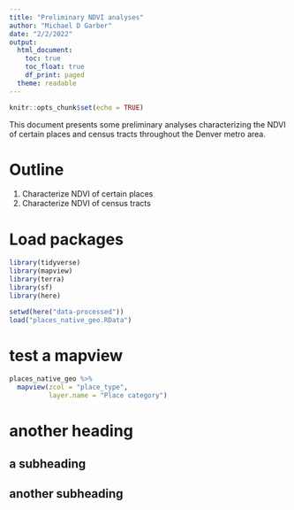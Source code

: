 ```yaml
---
title: "Preliminary NDVI analyses"
author: "Michael D Garber"
date: "2/2/2022"
output:
  html_document:
    toc: true
    toc_float: true
    df_print: paged
  theme: readable
---
```


```r
knitr::opts_chunk$set(echo = TRUE)
```

This document presents some preliminary analyses characterizing the NDVI of certain places and census tracts throughout the Denver metro area.

# Outline  
1. Characterize NDVI of certain places
2. Characterize NDVI of census tracts

# Load packages
```r
library(tidyverse)
library(mapview)
library(terra)
library(sf)
library(here)
```

```r
setwd(here("data-processed"))
load("places_native_geo.RData")
```
# test a mapview
```r
places_native_geo %>% 
  mapview(zcol = "place_type",
          layer.name = "Place category")
```

# another heading
## a subheading
## another subheading